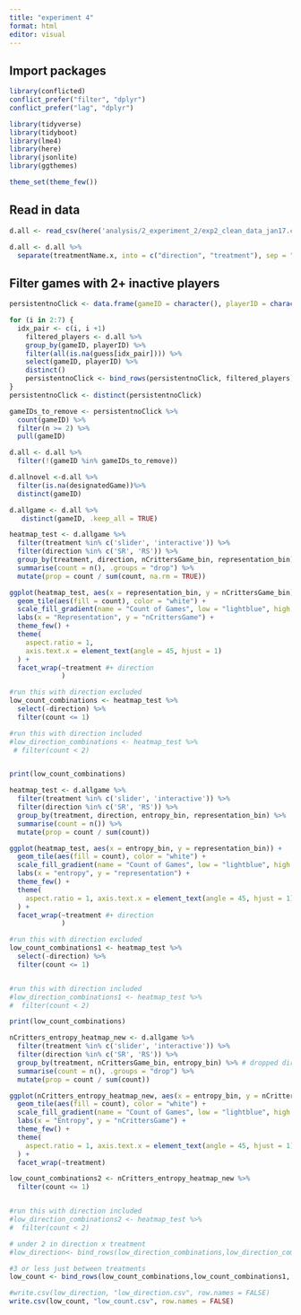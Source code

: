 ```yaml
---
title: "experiment 4"
format: html
editor: visual
---
```


## Import packages

```r
library(conflicted)  
conflict_prefer("filter", "dplyr")
conflict_prefer("lag", "dplyr")

library(tidyverse)
library(tidyboot)
library(lme4)
library(here)
library(jsonlite)
library(ggthemes)

theme_set(theme_few())
```

## Read in data

```r

d.all <- read_csv(here('analysis/2_experiment_2/exp2_clean_data_jan17.csv'))

d.all <- d.all %>%
  separate(treatmentName.x, into = c("direction", "treatment"), sep = "_")
```

## Filter games with 2+ inactive players

```r
persistentnoClick <- data.frame(gameID = character(), playerID = character(), stringsAsFactors = FALSE)

for (i in 2:7) {
  idx_pair <- c(i, i +1)
    filtered_players <- d.all %>%
    group_by(gameID, playerID) %>%
    filter(all(is.na(guess[idx_pair]))) %>%
    select(gameID, playerID) %>%
    distinct()
    persistentnoClick <- bind_rows(persistentnoClick, filtered_players)
}
persistentnoClick <- distinct(persistentnoClick)

gameIDs_to_remove <- persistentnoClick %>%
  count(gameID) %>%
  filter(n >= 2) %>%
  pull(gameID)

d.all <- d.all %>%
  filter(!(gameID %in% gameIDs_to_remove)) 

d.allnovel <-d.all %>%
  filter(is.na(designatedGame))%>%
  distinct(gameID)

d.allgame <- d.all %>%
   distinct(gameID, .keep_all = TRUE)
```

```r
heatmap_test <- d.allgame %>%
  filter(treatment %in% c('slider', 'interactive')) %>%
  filter(direction %in% c('SR', 'RS')) %>%
  group_by(treatment, direction, nCrittersGame_bin, representation_bin) %>%
  summarise(count = n(), .groups = "drop") %>%
  mutate(prop = count / sum(count, na.rm = TRUE))

ggplot(heatmap_test, aes(x = representation_bin, y = nCrittersGame_bin)) +
  geom_tile(aes(fill = count), color = "white") +
  scale_fill_gradient(name = "Count of Games", low = "lightblue", high = "darkblue") +
  labs(x = "Representation", y = "nCrittersGame") +
  theme_few() +
  theme(
    aspect.ratio = 1,
    axis.text.x = element_text(angle = 45, hjust = 1)
  ) +
  facet_wrap(~treatment #+ direction
             )

#run this with direction excluded
low_count_combinations <- heatmap_test %>%
  select(-direction) %>%
  filter(count <= 1)

#run this with direction included
#low_direction_combinations <- heatmap_test %>%
 # filter(count < 2)


print(low_count_combinations)

```

```r
heatmap_test <- d.allgame %>%
  filter(treatment %in% c('slider', 'interactive')) %>%
  filter(direction %in% c('SR', 'RS')) %>%
  group_by(treatment, direction, entropy_bin, representation_bin) %>%
  summarise(count = n()) %>%
  mutate(prop = count / sum(count))

ggplot(heatmap_test, aes(x = entropy_bin, y = representation_bin)) +
  geom_tile(aes(fill = count), color = "white") +
  scale_fill_gradient(name = "Count of Games", low = "lightblue", high = "darkblue") +
  labs(x = "entropy", y = "representation") +
  theme_few() +
  theme(
    aspect.ratio = 1, axis.text.x = element_text(angle = 45, hjust = 1)
  ) +
  facet_wrap(~treatment #+ direction
             )

#run this with direction excluded
low_count_combinations1 <- heatmap_test %>%
  select(-direction) %>%
  filter(count <= 1)


#run this with direction included
#low_direction_combinations1 <- heatmap_test %>%
#  filter(count < 2)

print(low_count_combinations)
```

```r
nCritters_entropy_heatmap_new <- d.allgame %>%
  filter(treatment %in% c('slider', 'interactive')) %>%
  filter(direction %in% c('SR', 'RS')) %>%
  group_by(treatment, nCrittersGame_bin, entropy_bin) %>% # dropped direction here
  summarise(count = n(), .groups = "drop") %>%
  mutate(prop = count / sum(count))

ggplot(nCritters_entropy_heatmap_new, aes(x = entropy_bin, y = nCrittersGame_bin)) +
  geom_tile(aes(fill = count), color = "white") +
  scale_fill_gradient(name = "Count of Games", low = "lightblue", high = "darkblue") +
  labs(x = "Entropy", y = "nCrittersGame") +
  theme_few() +
  theme(
    aspect.ratio = 1, axis.text.x = element_text(angle = 45, hjust = 1)
  ) +
  facet_wrap(~treatment)

low_count_combinations2 <- nCritters_entropy_heatmap_new %>%
  filter(count <= 1)


#run this with direction included
#low_direction_combinations2 <- heatmap_test %>%
#  filter(count < 2)
```

```r
# under 2 in direction x treatment
#low_direction<- bind_rows(low_direction_combinations,low_direction_combinations1, low_direction_combinations2)

#3 or less just between treatments
low_count <- bind_rows(low_count_combinations,low_count_combinations1, low_count_combinations2)
```

```r
#write.csv(low_direction, "low_direction.csv", row.names = FALSE)
write.csv(low_count, "low_count.csv", row.names = FALSE)
```
